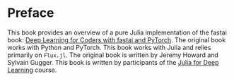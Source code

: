 # Preface {.unnumbered}

This book provides an overview of a pure Julia implementation of the fastai book: [Deep Learning for Coders with fastai and PyTorch](https://github.com/fastai/fastbook). The original book works with Python and PyTorch. This book works with Julia and relies primarily on `Flux.jl`. The original book is written by Jeremy Howard and Sylvain Gugger. This book is written by participants of the [Julia for Deep Learning](https://www.deep-learning.club/) course.
